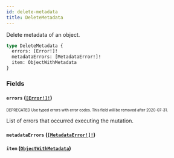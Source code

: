 ```yaml
---
id: delete-metadata
title: DeleteMetadata
---
```


Delete metadata of an object.

```graphql
type DeleteMetadata {
  errors: [Error!]!
  metadataErrors: [MetadataError!]!
  item: ObjectWithMetadata
}
```

### Fields

#### `errors` ([`[Error!]!`](/api-reference/objects/error.mdx))

<sub><sup><span className="deprecatedTag">DEPRECATED</span> Use typed errors with error codes. This field will be removed after 2020-07-31.</sup></sub>

List of errors that occurred executing the mutation.

#### `metadataErrors` ([`[MetadataError!]!`](/api-reference/objects/metadata-error.mdx))

#### `item` ([`ObjectWithMetadata`](/api-reference/interfaces/object-with-metadata.mdx))
